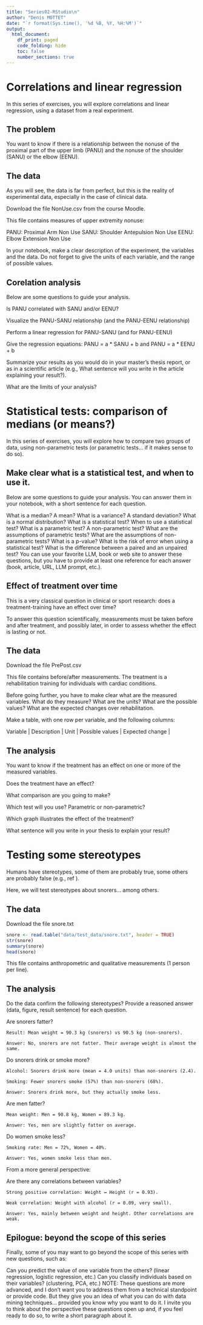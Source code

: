 ```yaml
---
title: "Series02-RStudio\n"
author: "Denis MOTTET"
date: "`r format(Sys.time(), '%d %B, %Y, %H:%M')`"
output:
  html_document:
    df_print: paged
    code_folding: hide
    toc: false
    number_sections: true
---
```


# Correlations and linear regression
In this series of exercises, you will explore correlations and linear regression, using a dataset from a real experiment.

## The problem
You want to know if there is a relationship between the nonuse of the proximal part of the upper limb (PANU) and the nonuse of the shoulder (SANU) or the elbow (EENU).

## The data
As you will see, the data is far from perfect, but this is the reality of experimental data, especially in the case of clinical data.

Download the file NonUse.csv from the course Moodle.

This file contains measures of upper extremity nonuse:


PANU: Proximal Arm Non Use
SANU: Shoulder Antepulsion Non Use
EENU: Elbow Extension Non Use

In your notebook, make a clear description of the experiment, the variables and the data. Do not forget to give the units of each variable, and the range of possible values.

## Corelation analysis
Below are some questions to guide your analysis.

Is PANU correlated with SANU and/or EENU?

Visualize the PANU-SANU relationship (and the PANU-EENU relationship)

Perform a linear regression for PANU-SANU (and for PANU-EENU)

Give the regression equations: PANU = a * SANU + b and PANU = a * EENU + b

Summarize your results as you would do in your master’s thesis report, or as in a scientific article (e.g., What sentence will you write in the article explaining your result?).

What are the limits of your analysis?

# Statistical tests: comparison of medians (or means?)
In this series of exercises, you will explore how to compare two groups of data, using non-parametric tests (or parametric tests… if it makes sense to do so).

## Make clear what is a statistical test, and when to use it.
Below are some questions to guide your analysis. You can answer them in your notebook, with a short sentence for each question.

What is a median? A mean?
What is a variance? A standard deviation?
What is a normal distribution?
What is a statistical test?
When to use a statistical test?
What is a parametric test? A non-parametric test?
What are the assumptions of parametric tests?
What are the assumptions of non-parametric tests?
What is a p-value?
What is the risk of error when using a statistical test?
What is the difference between a paired and an unpaired test?
You can use your favorite LLM, book or web site to answer these questions, but you have to provide at least one reference for each answer (book, article, URL, LLM prompt, etc.).

## Effect of treatment over time
This is a very classical question in clinical or sport research: does a treatment-training have an effect over time?

To answer this question scientifically, measurements must be taken before and after treatment, and possibly later, in order to assess whether the effect is lasting or not.

## The data
Download the file PrePost.csv

This file contains before/after measurements. The treatment is a rehabilitation training for individuals with cardiac conditions.

Before going further, you have to make clear what are the measured variables. What do they measure? What are the units? What are the possible values? What are the expected changes over rehabilitation.

Make a table, with one row per variable, and the following columns:

| Variable | Description | Unit | Possible values | Expected change |

## The analysis
You want to know if the treatment has an effect on one or more of the measured variables.

Does the treatment have an effect?

What comparison are you going to make?

Which test will you use? Parametric or non-parametric?

Which graph illustrates the effect of the treatment?

What sentence will you write in your thesis to explain your result?

# Testing some stereotypes
Humans have stereotypes, some of them are probably true, some others are probably false (e.g., ref ).

Here, we will test stereotypes about snorers… among others.

## The data
Download the file snore.txt

```r

snore <- read.table("data/test_data/snore.txt", header = TRUE)
str(snore)
summary(snore)
head(snore)

```


This file contains anthropometric and qualitative measurements (1 person per line).

## The analysis
Do the data confirm the following stereotypes? Provide a reasoned answer (data, figure, result sentence) for each question.


Are snorers fatter?

    Result: Mean weight = 90.3 kg (snorers) vs 90.5 kg (non-snorers).

    Answer: No, snorers are not fatter. Their average weight is almost the same.

Do snorers drink or smoke more?

    Alcohol: Snorers drink more (mean = 4.0 units) than non-snorers (2.4).

    Smoking: Fewer snorers smoke (57%) than non-snorers (68%).

    Answer: Snorers drink more, but they actually smoke less.

Are men fatter?

    Mean weight: Men = 90.8 kg, Women = 89.3 kg.

    Answer: Yes, men are slightly fatter on average.

Do women smoke less?

    Smoking rate: Men = 72%, Women = 40%.

    Answer: Yes, women smoke less than men.

From a more general perspective:

Are there any correlations between variables?

    Strong positive correlation: Weight ↔ Height (r = 0.93).

    Weak correlation: Weight with alcohol (r = 0.09, very small).

    Answer: Yes, mainly between weight and height. Other correlations are weak.

## Epilogue: beyond the scope of this series
Finally, some of you may want to go beyond the scope of this series with new questions, such as:

Can you predict the value of one variable from the others? (linear regression, logistic regression, etc.)
Can you classify individuals based on their variables? (clustering, PCA, etc.)
NOTE: These questions are more advanced, and I don’t want you to address them from a technical standpoint or provide code. But they give you an idea of what you can do with data mining techniques… provided you know why you want to do it. I invite you to think about the perspective these questions open up and, if you feel ready to do so, to write a short paragraph about it.



